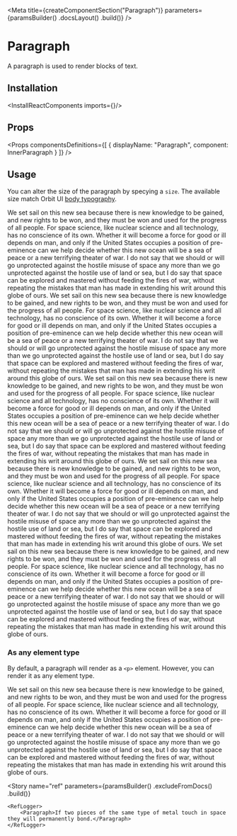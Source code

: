 
<Meta
    title={createComponentSection("Paragraph")}
    parameters={paramsBuilder()
        .docsLayout(<ReactComponentsLayout sourcePath="/packages/react-components/src/text/src" />)
        .build()}
/>

# Paragraph

A paragraph is used to render blocks of text.

## Installation

<InstallReactComponents imports={<Imports />}/>

## Props

<Props
    componentsDefinitions={[
        { displayName: "Paragraph", component: InnerParagraph }
    ]}
/>

## Usage

You can alter the size of the paragraph by specying a `size`. The available size match Orbit UI [body typography](?path=/docs/materials-typography--page#body).

<Preview>
    <Story name="default">
        <div>
            <Paragraph size="xl">We set sail on this new sea because there is new knowledge to be gained, and new rights to be won, and they must be won and used for the progress of all people. For space science, like nuclear science and all technology, has no conscience of its own. Whether it will become a force for good or ill depends on man, and only if the United States occupies a position of pre-eminence can we help decide whether this new ocean will be a sea of peace or a new terrifying theater of war. I do not say that we should or will go unprotected against the hostile misuse of space any more than we go unprotected against the hostile use of land or sea, but I do say that space can be explored and mastered without feeding the fires of war, without repeating the mistakes that man has made in extending his writ around this globe of ours.</Paragraph>
            <Paragraph size="lg">We set sail on this new sea because there is new knowledge to be gained, and new rights to be won, and they must be won and used for the progress of all people. For space science, like nuclear science and all technology, has no conscience of its own. Whether it will become a force for good or ill depends on man, and only if the United States occupies a position of pre-eminence can we help decide whether this new ocean will be a sea of peace or a new terrifying theater of war. I do not say that we should or will go unprotected against the hostile misuse of space any more than we go unprotected against the hostile use of land or sea, but I do say that space can be explored and mastered without feeding the fires of war, without repeating the mistakes that man has made in extending his writ around this globe of ours.</Paragraph>
            <Paragraph>We set sail on this new sea because there is new knowledge to be gained, and new rights to be won, and they must be won and used for the progress of all people. For space science, like nuclear science and all technology, has no conscience of its own. Whether it will become a force for good or ill depends on man, and only if the United States occupies a position of pre-eminence can we help decide whether this new ocean will be a sea of peace or a new terrifying theater of war. I do not say that we should or will go unprotected against the hostile misuse of space any more than we go unprotected against the hostile use of land or sea, but I do say that space can be explored and mastered without feeding the fires of war, without repeating the mistakes that man has made in extending his writ around this globe of ours.</Paragraph>
            <Paragraph size="sm">We set sail on this new sea because there is new knowledge to be gained, and new rights to be won, and they must be won and used for the progress of all people. For space science, like nuclear science and all technology, has no conscience of its own. Whether it will become a force for good or ill depends on man, and only if the United States occupies a position of pre-eminence can we help decide whether this new ocean will be a sea of peace or a new terrifying theater of war. I do not say that we should or will go unprotected against the hostile misuse of space any more than we go unprotected against the hostile use of land or sea, but I do say that space can be explored and mastered without feeding the fires of war, without repeating the mistakes that man has made in extending his writ around this globe of ours.</Paragraph>
            <Paragraph size="xs">We set sail on this new sea because there is new knowledge to be gained, and new rights to be won, and they must be won and used for the progress of all people. For space science, like nuclear science and all technology, has no conscience of its own. Whether it will become a force for good or ill depends on man, and only if the United States occupies a position of pre-eminence can we help decide whether this new ocean will be a sea of peace or a new terrifying theater of war. I do not say that we should or will go unprotected against the hostile misuse of space any more than we go unprotected against the hostile use of land or sea, but I do say that space can be explored and mastered without feeding the fires of war, without repeating the mistakes that man has made in extending his writ around this globe of ours.</Paragraph>
        </div>
    </Story>
</Preview>

### As any element type

By default, a paragraph will render as a `<p>` element. However, you can render it as any element type.

<Preview>
    <Story name="as div">
        <Paragraph as="div">We set sail on this new sea because there is new knowledge to be gained, and new rights to be won, and they must be won and used for the progress of all people. For space science, like nuclear science and all technology, has no conscience of its own. Whether it will become a force for good or ill depends on man, and only if the United States occupies a position of pre-eminence can we help decide whether this new ocean will be a sea of peace or a new terrifying theater of war. I do not say that we should or will go unprotected against the hostile misuse of space any more than we go unprotected against the hostile use of land or sea, but I do say that space can be explored and mastered without feeding the fires of war, without repeating the mistakes that man has made in extending his writ around this globe of ours.</Paragraph>
    </Story>
</Preview>

<Story
    name="ref"
    parameters={paramsBuilder()
        .excludeFromDocs()
        .build()}
>
    <RefLogger>
        <Paragraph>If two pieces of the same type of metal touch in space they will permanently bond.</Paragraph>
    </RefLogger>
</Story>
